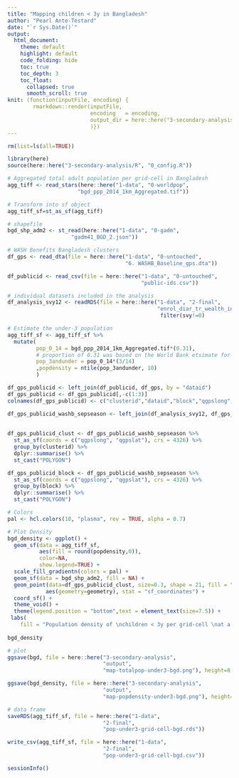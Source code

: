 ```yaml
---
title: "Mapping children < 3y in Bangladesh"
author: "Pearl Ante-Testard"
date: "`r Sys.Date()`"
output: 
  html_document:
    theme: default
    highlight: default
    code_folding: hide
    toc: true
    toc_depth: 3
    toc_float:
      collapsed: true
      smooth_scroll: true
knit: (function(inputFile, encoding) {
        rmarkdown::render(inputFile, 
                          encoding   = encoding, 
                          output_dir = here::here("3-secondary-analysis/output")
                          )})
---
```


```r

rm(list=ls(all=TRUE))

```


```r

library(here)
source(here::here("3-secondary-analysis/R", "0_config.R"))

```

```r

# Aggregated total adult population per grid-cell in Bangladesh
agg_tiff <- read_stars(here::here("1-data", "0-worldpop",
                      "bgd_ppp_2014_1km_Aggregated.tif"))

# Transform into sf object
agg_tiff_sf=st_as_sf(agg_tiff)

# shapefile
bgd_shp_adm2 <- st_read(here::here("1-data", "0-gadm",
                    "gadm41_BGD_2.json"))  

# WASH Benefits Bangladesh clusters
df_gps <- read_dta(file = here::here("1-data", "0-untouched",
                                     "6. WASHB_Baseline_gps.dta"))

df_publicid <- read_csv(file = here::here("1-data", "0-untouched",
                                          "public-ids.csv"))

# individual datasets included in the analysis
df_analysis_svy12 <- readRDS(file = here::here("1-data", "2-final",
                                               "enrol_diar_tr_wealth_indiv_svy012.rds")) %>%
                                                filter(svy!=0)

```

```r

# Estimate the under-3 population
agg_tiff_sf <- agg_tiff_sf %>%
  mutate(
         pop_0_14 = bgd_ppp_2014_1km_Aggregated.tif*(0.31), 
         # proportion of 0.31 was based on the World Bank etsimate for under 14: https://data.worldbank.org/indicator/SP.POP.0014.TO.ZS?locations=BD&view=chart
         pop_3andunder = pop_0_14*(3/14)
         ,popdensity = ntile(pop_3andunder, 10)
         ) 

```


```r

df_gps_publicid <- left_join(df_publicid, df_gps, by = "dataid")
df_gps_publicid <- df_gps_publicid[,-c(1:3)]
colnames(df_gps_publicid) <- c("clusterid","dataid","block","qgpslong","qgpslat","entrydate")

df_gps_publicid_washb_sepseason <- left_join(df_analysis_svy12, df_gps_publicid, by = c("dataid",
                                                                                         "clusterid",
                                                                                         "block"))
df_gps_publicid_clust <- df_gps_publicid_washb_sepseason %>%
  st_as_sf(coords = c("qgpslong", "qgpslat"), crs = 4326) %>%
  group_by(clusterid) %>%
  dplyr::summarise() %>%
  st_cast("POLYGON")

df_gps_publicid_block <- df_gps_publicid_washb_sepseason %>%
  st_as_sf(coords = c("qgpslong", "qgpslat"), crs = 4326) %>%
  group_by(block) %>%
  dplyr::summarise() %>%
  st_cast("POLYGON")

```


```r

# Colors
pal <- hcl.colors(10, "plasma", rev = TRUE, alpha = 0.7)

# Plot Density
bgd_density <- ggplot() +
  geom_sf(data = agg_tiff_sf, 
          aes(fill = round(popdensity,0)), 
          color=NA,
          show.legend=TRUE) + 
  scale_fill_gradientn(colors = pal) +
  geom_sf(data = bgd_shp_adm2, fill = NA) +
  geom_point(data=df_gps_publicid_clust, size=0.3, shape = 21, fill = "lightgray",
            aes(geometry=geometry), stat = "sf_coordinates") +
  coord_sf() + 
  theme_void() +
  theme(legend.position = "bottom",text = element_text(size=7.5)) +
 labs(
    fill = "Population density of \nchildren < 3y per grid-cell \nat a resolution of 1km \nowith WASH Benefits \ntrial clusters")                
 
bgd_density 

```

```r

# plot
ggsave(bgd, file = here::here("3-secondary-analysis",
                              "output",
                              "map-totalpop-under3-bgd.png"), height=8,width=7)

ggsave(bgd_density, file = here::here("3-secondary-analysis",
                              "output",
                              "map-popdensity-under3-bgd.png"), height=8,width=7)

# data frame
saveRDS(agg_tiff_sf, file = here::here("1-data",
                              "2-final",
                              "pop-under3-grid-cell-bgd.rds"))

write_csv(agg_tiff_sf, file = here::here("1-data",
                              "2-final",
                              "pop-under3-grid-cell-bgd.csv"))

```

```r
sessionInfo()

```